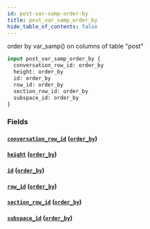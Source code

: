```yaml
---
id: post-var-samp-order-by
title: post_var_samp_order_by
hide_table_of_contents: false
---
```


order by var_samp() on columns of table "post"

```graphql
input post_var_samp_order_by {
  conversation_row_id: order_by
  height: order_by
  id: order_by
  row_id: order_by
  section_row_id: order_by
  subspace_id: order_by
}
```

### Fields

#### [`conversation_row_id`](#) ([`order_by`](../enums/order-by))

#### [`height`](#) ([`order_by`](../enums/order-by))

#### [`id`](#) ([`order_by`](../enums/order-by))

#### [`row_id`](#) ([`order_by`](../enums/order-by))

#### [`section_row_id`](#) ([`order_by`](../enums/order-by))

#### [`subspace_id`](#) ([`order_by`](../enums/order-by))
